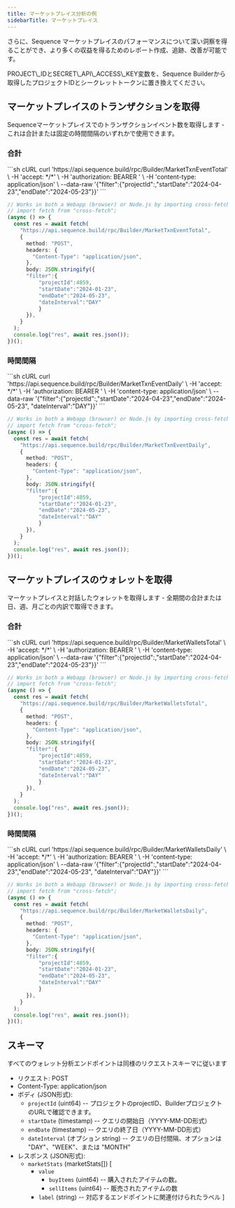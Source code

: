 ```yaml
---
title: マーケットプレイス分析の例
sidebarTitle: マーケットプレイス
---
```


さらに、Sequence マーケットプレイスのパフォーマンスについて深い洞察を得ることができ、より多くの収益を得るためのレポート作成、追跡、改善が可能です。

<Note>
  PROJECT\_IDとSECRET\_API\_ACCESS\_KEY変数を、Sequence Builderから取得したプロジェクトIDとシークレットトークンに置き換えてください。
</Note>

## マーケットプレイスのトランザクションを取得

Sequenceマーケットプレイスでのトランザクションイベント数を取得します - これは合計または固定の時間間隔のいずれかで使用できます。

### 合計

<CodeGroup>
  ```sh cURL
  curl 'https://api.sequence.build/rpc/Builder/MarketTxnEventTotal' \
    -H 'accept: */*' \
    -H 'authorization: BEARER <SECRET_API_ACCESS_KEY>' \
    -H 'content-type: application/json' \
    --data-raw '{"filter":{"projectId":<PROJECT_ID>,"startDate":"2024-04-23","endDate":"2024-05-23"}}'
  ```

  ```ts TypeScript
  // Works in both a Webapp (browser) or Node.js by importing cross-fetch:
  // import fetch from "cross-fetch";
  (async () => {
    const res = await fetch(
      "https://api.sequence.build/rpc/Builder/MarketTxnEventTotal",
      {
        method: "POST",
        headers: {
          "Content-Type": "application/json",
        },
        body: JSON.stringify({
  		"filter":{
  			"projectId":4859,
  			"startDate":"2024-01-23",
  			"endDate":"2024-05-23",
  			"dateInterval":"DAY"
  			}
  		}),
      }
    );
    console.log("res", await res.json());
  })();
  ```
</CodeGroup>

### 時間間隔

<CodeGroup>
  ```sh cURL
  curl 'https://api.sequence.build/rpc/Builder/MarketTxnEventDaily' \
    -H 'accept: */*' \
    -H 'authorization: BEARER <SECRET_API_ACCESS_KEY>' \
    -H 'content-type: application/json' \
    --data-raw '{"filter":{"projectId":<PROJECT_ID>,"startDate":"2024-04-23","endDate":"2024-05-23", "dateInterval":"DAY"}}'
  ```

  ```ts TypeScript
  // Works in both a Webapp (browser) or Node.js by importing cross-fetch:
  // import fetch from "cross-fetch";
  (async () => {
    const res = await fetch(
      "https://api.sequence.build/rpc/Builder/MarketTxnEventDaily",
      {
        method: "POST",
        headers: {
          "Content-Type": "application/json",
        },
        body: JSON.stringify({
  		"filter":{
  			"projectId":4859,
  			"startDate":"2024-01-23",
  			"endDate":"2024-05-23",
  			"dateInterval":"DAY"
  			}
  		}),
      }
    );
    console.log("res", await res.json());
  })();
  ```
</CodeGroup>

## マーケットプレイスのウォレットを取得

マーケットプレイスと対話したウォレットを取得します - 全期間の合計または日、週、月ごとの内訳で取得できます。

### 合計

<CodeGroup>
  ```sh cURL
  curl 'https://api.sequence.build/rpc/Builder/MarketWalletsTotal' \
    -H 'accept: */*' \
    -H 'authorization: BEARER <SECRET_API_ACCESS_KEY>' \
    -H 'content-type: application/json' \
    --data-raw '{"filter":{"projectId":<PROJECT_ID>,"startDate":"2024-04-23","endDate":"2024-05-23"}}'
  ```

  ```ts TypeScript
  // Works in both a Webapp (browser) or Node.js by importing cross-fetch:
  // import fetch from "cross-fetch";
  (async () => {
    const res = await fetch(
      "https://api.sequence.build/rpc/Builder/MarketWalletsTotal",
      {
        method: "POST",
        headers: {
          "Content-Type": "application/json",
        },
        body: JSON.stringify({
  		"filter":{
  			"projectId":4859,
  			"startDate":"2024-01-23",
  			"endDate":"2024-05-23",
  			"dateInterval":"DAY"
  			}
  		}),
      }
    );
    console.log("res", await res.json());
  })();
  ```
</CodeGroup>

### 時間間隔

<CodeGroup>
  ```sh cURL
  curl 'https://api.sequence.build/rpc/Builder/MarketWalletsDaily' \
    -H 'accept: */*' \
    -H 'authorization: BEARER <SECRET_API_ACCESS_KEY>' \
    -H 'content-type: application/json' \
    --data-raw '{"filter":{"projectId":<PROJECT_ID>,"startDate":"2024-04-23","endDate":"2024-05-23", "dateInterval":"DAY"}}'
  ```

  ```ts TypeScript
  // Works in both a Webapp (browser) or Node.js by importing cross-fetch:
  // import fetch from "cross-fetch";
  (async () => {
    const res = await fetch(
      "https://api.sequence.build/rpc/Builder/MarketWalletsDaily",
      {
        method: "POST",
        headers: {
          "Content-Type": "application/json",
        },
        body: JSON.stringify({
  		"filter":{
  			"projectId":4859,
  			"startDate":"2024-01-23",
  			"endDate":"2024-05-23",
  			"dateInterval":"DAY"
  			}
  		}),
      }
    );
    console.log("res", await res.json());
  })();
  ```
</CodeGroup>

## スキーマ

すべてのウォレット分析エンドポイントは同様のリクエストスキーマに従います

* リクエスト: POST
* Content-Type: application/json
* ボディ (JSON形式):
  * `projectId` (uint64) -- プロジェクトのprojectID、BuilderプロジェクトのURLで確認できます。
  * `startDate` (timestamp) -- クエリの開始日（YYYY-MM-DD形式）
  * `endDate` (timestamp) -- クエリの終了日（YYYY-MM-DD形式）
  * `dateInterval` (オプション string) -- クエリの日付間隔、オプションは "DAY"、"WEEK"、または "MONTH"
* レスポンス (JSON形式):
  * `marketStats` (marketStats\[])
    \[
    * `value`
      * `buyItems` (uint64) -- 購入されたアイテムの数。
      * `sellItems` (uint64) -- 販売されたアイテムの数
    * `label` (string) -- 対応するエンドポイントに関連付けられたラベル
      ]
